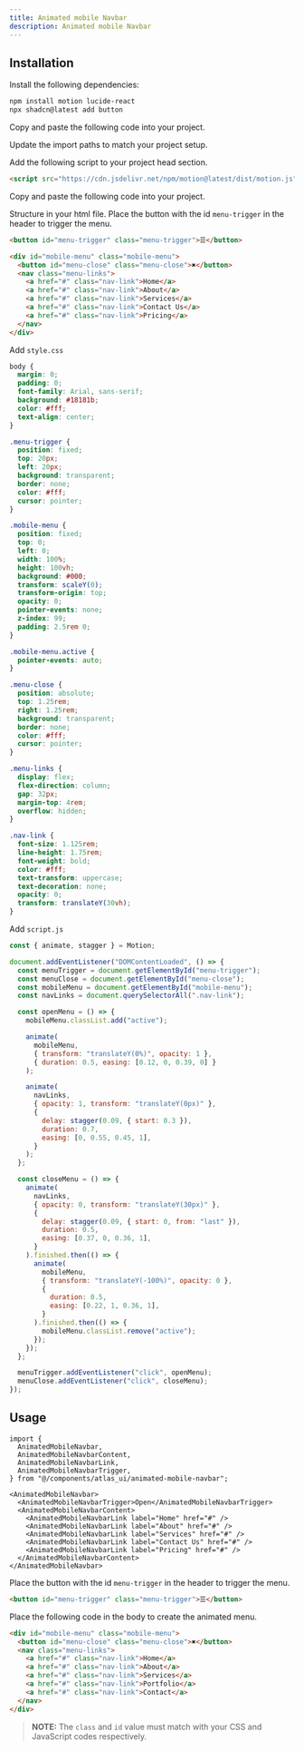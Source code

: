 ```yaml
---
title: Animated mobile Navbar
description: Animated mobile Navbar
---
```


<ComponentPreview
  name="animated-mobile-navbar-demo"
/>

## Installation

<UsageTabs>

<TabsContent value="React/Next">

<Steps>

<Step>Install the following dependencies:</Step>

```bash
npm install motion lucide-react
npx shadcn@latest add button
```

<Step>Copy and paste the following code into your project.</Step>

<ComponentSource name="animated-mobile-navbar" filePath="components/atlas_ui/animated-mobile-navbar.tsx" />

<Step>Update the import paths to match your project setup.</Step>

</Steps>

</TabsContent>

<TabsContent value="JavaScript">

<Steps>

<Step>Add the following script to your project head section.</Step>

```html
<script src="https://cdn.jsdelivr.net/npm/motion@latest/dist/motion.js"></script>
```

<Step>Copy and paste the following code into your project.</Step>

Structure in your html file. Place the button with the id `menu-trigger` in the header to trigger the menu.

```html 
<button id="menu-trigger" class="menu-trigger">☰</button>

<div id="mobile-menu" class="mobile-menu">
  <button id="menu-close" class="menu-close">✖</button>
  <nav class="menu-links">
    <a href="#" class="nav-link">Home</a>
    <a href="#" class="nav-link">About</a>
    <a href="#" class="nav-link">Services</a>
    <a href="#" class="nav-link">Contact Us</a>
    <a href="#" class="nav-link">Pricing</a>
  </nav>
</div>
```

<Step>Add `style.css` </Step>

```css
body {
  margin: 0;
  padding: 0;
  font-family: Arial, sans-serif;
  background: #18181b;
  color: #fff;
  text-align: center;
}

.menu-trigger {
  position: fixed;
  top: 20px;
  left: 20px;
  background: transparent;
  border: none;
  color: #fff;
  cursor: pointer;
}

.mobile-menu {
  position: fixed;
  top: 0;
  left: 0;
  width: 100%;
  height: 100vh;
  background: #000;
  transform: scaleY(0);
  transform-origin: top;
  opacity: 0;
  pointer-events: none;
  z-index: 99;
  padding: 2.5rem 0;
}

.mobile-menu.active {
  pointer-events: auto;
}

.menu-close {
  position: absolute;
  top: 1.25rem;
  right: 1.25rem;
  background: transparent;
  border: none;
  color: #fff;
  cursor: pointer;
}

.menu-links {
  display: flex;
  flex-direction: column;
  gap: 32px;
  margin-top: 4rem;
  overflow: hidden;
}

.nav-link {
  font-size: 1.125rem;
  line-height: 1.75rem;
  font-weight: bold;
  color: #fff;
  text-transform: uppercase;
  text-decoration: none;
  opacity: 0;
  transform: translateY(30vh);
}
```

<Step>Add `script.js`</Step>

```js
const { animate, stagger } = Motion;

document.addEventListener("DOMContentLoaded", () => {
  const menuTrigger = document.getElementById("menu-trigger");
  const menuClose = document.getElementById("menu-close");
  const mobileMenu = document.getElementById("mobile-menu");
  const navLinks = document.querySelectorAll(".nav-link");

  const openMenu = () => {
    mobileMenu.classList.add("active");

    animate(
      mobileMenu,
      { transform: "translateY(0%)", opacity: 1 },
      { duration: 0.5, easing: [0.12, 0, 0.39, 0] }
    );

    animate(
      navLinks,
      { opacity: 1, transform: "translateY(0px)" },
      {
        delay: stagger(0.09, { start: 0.3 }),
        duration: 0.7,
        easing: [0, 0.55, 0.45, 1],
      }
    );
  };

  const closeMenu = () => {
    animate(
      navLinks,
      { opacity: 0, transform: "translateY(30px)" },
      {
        delay: stagger(0.09, { start: 0, from: "last" }),
        duration: 0.5,
        easing: [0.37, 0, 0.36, 1],
      }
    ).finished.then(() => {
      animate(
        mobileMenu,
        { transform: "translateY(-100%)", opacity: 0 },
        {
          duration: 0.5,
          easing: [0.22, 1, 0.36, 1],
        }
      ).finished.then(() => {
        mobileMenu.classList.remove("active");
      });
    });
  };

  menuTrigger.addEventListener("click", openMenu);
  menuClose.addEventListener("click", closeMenu);
});
```

</Steps>

</TabsContent>

</UsageTabs>

## Usage

<UsageTabs>

<TabsContent value="React/Next">

```tsx
import {
  AnimatedMobileNavbar,
  AnimatedMobileNavbarContent,
  AnimatedMobileNavbarLink,
  AnimatedMobileNavbarTrigger,
} from "@/components/atlas_ui/animated-mobile-navbar";
```

```tsx
<AnimatedMobileNavbar>
  <AnimatedMobileNavbarTrigger>Open</AnimatedMobileNavbarTrigger>
  <AnimatedMobileNavbarContent>
    <AnimatedMobileNavbarLink label="Home" href="#" />
    <AnimatedMobileNavbarLink label="About" href="#" />
    <AnimatedMobileNavbarLink label="Services" href="#" />
    <AnimatedMobileNavbarLink label="Contact Us" href="#" />
    <AnimatedMobileNavbarLink label="Pricing" href="#" />
  </AnimatedMobileNavbarContent>
</AnimatedMobileNavbar>
```

</TabsContent>

<TabsContent value="JavaScript">

Place the button with the id `menu-trigger` in the header to trigger the menu.

```html
<button id="menu-trigger" class="menu-trigger">☰</button>
```

Place the following code in the body to create the animated menu.

```html
<div id="mobile-menu" class="mobile-menu">
  <button id="menu-close" class="menu-close">✖</button>
  <nav class="menu-links">
    <a href="#" class="nav-link">Home</a>
    <a href="#" class="nav-link">About</a>
    <a href="#" class="nav-link">Services</a>
    <a href="#" class="nav-link">Portfolio</a>
    <a href="#" class="nav-link">Contact</a>
  </nav>
</div>
```
> **NOTE:** The `class` and `id` value must match with your CSS and JavaScript codes respectively.


</TabsContent>

</UsageTabs>
